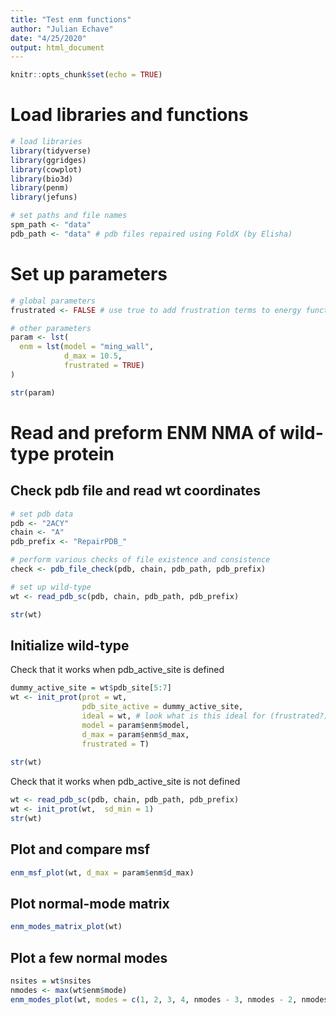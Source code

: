 ```yaml
---
title: "Test enm functions"
author: "Julian Echave"
date: "4/25/2020"
output: html_document
---
```


```r
knitr::opts_chunk$set(echo = TRUE)
```
# Load libraries and functions

```r
# load libraries
library(tidyverse)
library(ggridges)
library(cowplot)
library(bio3d)
library(penm)
library(jefuns)

# set paths and file names
spm_path <- "data"
pdb_path <- "data" # pdb files repaired using FoldX (by Elisha)

```


# Set up parameters

```r
# global parameters
frustrated <- FALSE # use true to add frustration terms to energy functions

# other parameters
param <- lst(
  enm = lst(model = "ming_wall",
            d_max = 10.5,
            frustrated = TRUE)
)

str(param)

```


# Read and preform ENM NMA of wild-type protein

## Check pdb file and read wt coordinates

```r
# set pdb data
pdb <- "2ACY"
chain <- "A"
pdb_prefix <- "RepairPDB_"

# perform various checks of file existence and consistence
check <- pdb_file_check(pdb, chain, pdb_path, pdb_prefix)

# set up wild-type
wt <- read_pdb_sc(pdb, chain, pdb_path, pdb_prefix)

str(wt)

```


## Initialize wild-type

Check that it works when pdb_active_site is defined
```r
dummy_active_site = wt$pdb_site[5:7]
wt <- init_prot(prot = wt,  
                pdb_site_active = dummy_active_site, 
                ideal = wt, # look what is this ideal for (frustrated?)
                model = param$enm$model,
                d_max = param$enm$d_max,
                frustrated = T)
                
str(wt)
```

Check that it works when pdb_active_site is not defined
```r
wt <- read_pdb_sc(pdb, chain, pdb_path, pdb_prefix)
wt <- init_prot(wt,  sd_min = 1) 
str(wt)
```


## Plot and compare msf


```r
enm_msf_plot(wt, d_max = param$enm$d_max)
```

## Plot normal-mode matrix

```r
enm_modes_matrix_plot(wt)
```

## Plot a few normal modes
  
```r
nsites = wt$nsites
nmodes <- max(wt$enm$mode)
enm_modes_plot(wt, modes = c(1, 2, 3, 4, nmodes - 3, nmodes - 2, nmodes - 1, nmodes))
```

